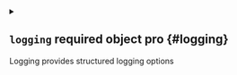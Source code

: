 
<details className="config-field" data-expandable="true">
<summary>

## `logging` <span className="config-field-required" data-required="false">required</span> <span className="config-field-type">object</span> <span className="config-field-default"></span> <span className="config-field-enum"></span> <span data-pro="false" className="config-field-pro">pro</span> {#logging}

Logging provides structured logging options

</summary>




<details className="config-field" data-expandable="false" open>
<summary>

### `encoding` <span className="config-field-required" data-required="false">required</span> <span className="config-field-type">string</span> <span className="config-field-default">console</span> <span className="config-field-enum"></span> <span data-pro="false" className="config-field-pro">pro</span> {#logging-encoding}

Encoding specifies the format of vCluster logs, it can either be json or console.

</summary>



</details>


</details>
